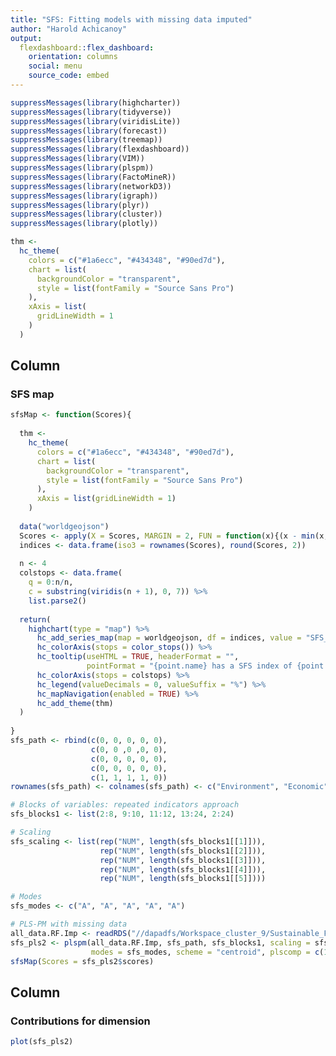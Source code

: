 ```yaml
---
title: "SFS: Fitting models with missing data imputed"
author: "Harold Achicanoy"
output: 
  flexdashboard::flex_dashboard:
    orientation: columns
    social: menu
    source_code: embed
---
```


```r
suppressMessages(library(highcharter))
suppressMessages(library(tidyverse))
suppressMessages(library(viridisLite))
suppressMessages(library(forecast))
suppressMessages(library(treemap))
suppressMessages(library(flexdashboard))
suppressMessages(library(VIM))
suppressMessages(library(plspm))
suppressMessages(library(FactoMineR))
suppressMessages(library(networkD3))
suppressMessages(library(igraph))
suppressMessages(library(plyr))
suppressMessages(library(cluster))
suppressMessages(library(plotly))

thm <- 
  hc_theme(
    colors = c("#1a6ecc", "#434348", "#90ed7d"),
    chart = list(
      backgroundColor = "transparent",
      style = list(fontFamily = "Source Sans Pro")
    ),
    xAxis = list(
      gridLineWidth = 1
    )
  )

```

Column {data-width=600}
-----------------------------------------------------------------------

### SFS map

```r
sfsMap <- function(Scores){
  
  thm <- 
    hc_theme(
      colors = c("#1a6ecc", "#434348", "#90ed7d"),
      chart = list(
        backgroundColor = "transparent",
        style = list(fontFamily = "Source Sans Pro")
      ),
      xAxis = list(gridLineWidth = 1)
    )
  
  data("worldgeojson")
  Scores <- apply(X = Scores, MARGIN = 2, FUN = function(x){(x - min(x, na.rm = T))/(max(x, na.rm = T)-min(x, na.rm = T))}) %>% as.data.frame
  indices <- data.frame(iso3 = rownames(Scores), round(Scores, 2))
  
  n <- 4
  colstops <- data.frame(
    q = 0:n/n,
    c = substring(viridis(n + 1), 0, 7)) %>%
    list.parse2()
  
  return(
    highchart(type = "map") %>%
      hc_add_series_map(map = worldgeojson, df = indices, value = "SFS_index", joinBy = "iso3") %>%
      hc_colorAxis(stops = color_stops()) %>%
      hc_tooltip(useHTML = TRUE, headerFormat = "",
                 pointFormat = "{point.name} has a SFS index of {point.SFS_index}") %>%
      hc_colorAxis(stops = colstops) %>%
      hc_legend(valueDecimals = 0, valueSuffix = "%") %>%
      hc_mapNavigation(enabled = TRUE) %>%
      hc_add_theme(thm)
  )
  
}
sfs_path <- rbind(c(0, 0, 0, 0, 0),
                  c(0, 0 ,0 ,0, 0),
                  c(0, 0, 0, 0, 0),
                  c(0, 0, 0, 0, 0),
                  c(1, 1, 1, 1, 0))
rownames(sfs_path) <- colnames(sfs_path) <- c("Environment", "Economic", "Social", "Food_nutrition", "SFS_index")

# Blocks of variables: repeated indicators approach
sfs_blocks1 <- list(2:8, 9:10, 11:12, 13:24, 2:24)

# Scaling
sfs_scaling <- list(rep("NUM", length(sfs_blocks1[[1]])),
                    rep("NUM", length(sfs_blocks1[[2]])),
                    rep("NUM", length(sfs_blocks1[[3]])),
                    rep("NUM", length(sfs_blocks1[[4]])),
                    rep("NUM", length(sfs_blocks1[[5]])))

# Modes
sfs_modes <- c("A", "A", "A", "A", "A")

# PLS-PM with missing data
all_data.RF.Imp <- readRDS("//dapadfs/Workspace_cluster_9/Sustainable_Food_System/all_data.imputed.RDS")
sfs_pls2 <- plspm(all_data.RF.Imp, sfs_path, sfs_blocks1, scaling = sfs_scaling, 
                  modes = sfs_modes, scheme = "centroid", plscomp = c(1,1,1,1,1), tol = 0.0000001)
sfsMap(Scores = sfs_pls2$scores)
```

Column {.tabset data-width=400}
-----------------------------------------------------------------------

### Contributions for dimension

```r
plot(sfs_pls2)
```
